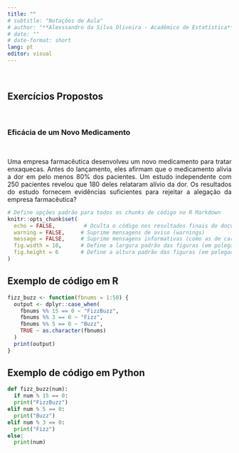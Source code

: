 ```yaml
---
title: ""                                                                # --> Título principal do documento
# subtitle: "Notações de Aula"                                           # --> Subtítulo (complementa o título)
# author: "**Alexssandro da Silva Oliveira - Acadêmico de Estatística**"   # --> Nome do autor (com negrito usando Quarto)
# date: ""                                                               # --> Data (em branco para não exibir nada)
# date-format: short                                                     # --> Formato da data: curto (ex: 16/04/2025)
lang: pt
editor: visual                                                           # -----> Define o uso do editor visual (modo WYSIWYG no RStudio, por exemplo)
---
```


<br>

## Exercícios Propostos

<br>

### Eficácia de um Novo Medicamento

<br>

::: {style="text-align: justify"}
Uma empresa farmacêutica desenvolveu um novo medicamento para tratar enxaquecas. Antes do lançamento, eles afirmam que o medicamento alivia a dor em pelo menos 80% dos pacientes. Um estudo independente com 250 pacientes revelou que 180 deles relataram alívio da dor. Os resultados do estudo fornecem evidências suficientes para rejeitar a alegação da empresa farmacêutica?
:::





```r
# Define opções padrão para todos os chunks de código no R Markdown
knitr::opts_chunk$set(
  echo = FALSE,         # Oculta o código nos resultados finais do documento
  warning = FALSE,     # Suprime mensagens de aviso (warnings)
  message = FALSE,     # Suprime mensagens informativas (como as de carregamento de pacotes)
  fig.width = 10,      # Define a largura padrão das figuras (em polegadas)
  fig.height = 6       # Define a altura padrão das figuras (em polegadas)
)
```

::: panel-tabset
## Exemplo de código em R

``` r
fizz_buzz <- function(fbnums = 1:50) {
  output <- dplyr::case_when(
    fbnums %% 15 == 0 ~ "FizzBuzz",
    fbnums %% 3 == 0 ~ "Fizz",
    fbnums %% 5 == 0 ~ "Buzz",
    TRUE ~ as.character(fbnums)
  )
  print(output)
}
```

## Exemplo de código em Python

``` python
def fizz_buzz(num):
  if num % 15 == 0:
  print("FizzBuzz")
elif num % 5 == 0:
  print("Buzz")
elif num % 3 == 0:
  print("Fizz")
else:
  print(num)
```
:::


